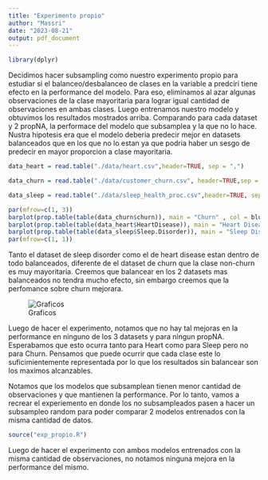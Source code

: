 ```yaml
---
title: "Experimento propio"
author: "Massri"
date: "2023-08-21"
output: pdf_document
---
```

```r
library(dplyr)
```

Decidimos hacer subsampling como nuestro experimento propio para estudiar si el balanceo/desbalanceo de clases en la variable a predciri tiene efecto en la performance del modelo. 
Para eso, eliminamos al azar algunas observaciones de la clase mayoritaria para lograr igual cantidad de observaciones en ambas clases. Luego entrenamos nuestro modelo y obtuvimos los resultados mostrados arriba. Comparando para cada dataset y 2 propNA, la performace del modelo que subsamplea y la que no lo hace.  
Nustra hipotesis era que el modelo deberia predecir mejor en datasets balanceados que en los que no lo estan ya que podria haber un sesgo de predecir en mayor proporcion a clase mayoritaria.



```r
data_heart = read.table("./data/heart.csv",header=TRUE, sep = ",")

data_churn = read.table("./data/customer_churn.csv", header=TRUE,sep = ",")

data_sleep = read.table("./data/sleep_health_proc.csv",header=TRUE, sep = ",")


```


```r
par(mfrow=c(1, 3))
barplot(prop.table(table(data_churn$churn)), main = "Churn" , col = blues9, ylim = (c(0,1)))
barplot(prop.table(table(data_heart$HeartDisease)), main = "Heart Disease", col = blues9, ylim = (c(0,1)))
barplot(prop.table(table(data_sleep$Sleep.Disorder)), main = "Sleep Disorder", col = blues9, ylim = (c(0,1)))
par(mfrow=c(1, 1))


```
Tanto el dataset de sleep disorder como el de heart disease estan dentro de todo balanceados, diferente de el dataset de churn que la clase non-churn es muy mayoritaria.
Creemos que balancear en los 2 datasets mas balanceados no tendra mucho efecto, sin embargo creemos que la perfomance sobre churn mejorara.

![Graficos]("./outputs/plots/exp_propio.jpg")


Luego de hacer el experimento, notamos que no hay tal mejoras en la performance en ninguno de los 3 datasets y para ningun propNA. 
Esperabamos que esto ocurra tanto para Heart como para Sleep pero no para Churn. Pensamos que puede ocurrir que cada clase este lo suficimientemente representada por lo que los resultados sin balancear son los maximos alcanzables.

Notamos que los modelos que subsamplean tienen menor cantidad de observaciones y que mantienen la performance.
Por lo tanto, vamos a recrear el experiemento en donde los no subsampleados pasen a hacer un subsampleo random para poder comparar 2 modelos entrenados con la misma cantidad de datos.

```r
source("exp_propio.R")
```

Luego de hacer el experimento con ambos modelos entrenados con la misma cantidad de observaciones, no notamos ninguna
mejora en la performance del mismo.

